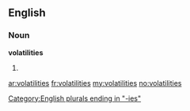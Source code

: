 ==English==

===Noun===
'''volatilities'''

# {{plural of|[[volatility]]}}

[[Category:English plurals ending in "-ies"]]

[[ar:volatilities]]
[[fr:volatilities]]
[[my:volatilities]]
[[no:volatilities]]